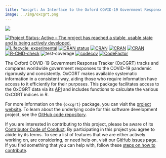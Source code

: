 ```yaml
---
title: "oxcgrt: An Interface to the Oxford COVID-19 Government Response Tracker API"
image: ../img/oxcgrt.png
---
```


::: column-margin
[![](../img/oxcgrt.png)](https://oxford-ihtm.io/oxcgrt/)
:::

[![Project Status: Active – The project has reached a stable, usable state and is being actively developed.](https://www.repostatus.org/badges/latest/active.svg)](https://www.repostatus.org/#active) 
[![Lifecycle: experimental](https://img.shields.io/badge/lifecycle-experimental-orange.svg)](https://www.tidyverse.org/lifecycle/#experimental) 
[![CRAN status](https://www.r-pkg.org/badges/version/oxcgrt)](https://CRAN.R-project.org/package=oxcgrt) [![CRAN](https://img.shields.io/cran/l/oxcgrt.svg)](https://CRAN.R-project.org/package=oxcgrt) [![CRAN](http://cranlogs.r-pkg.org/badges/oxcgrt)](https://CRAN.R-project.org/package=oxcgrt) [![CRAN](http://cranlogs.r-pkg.org/badges/grand-total/oxcgrt)](https://CRAN.R-project.org/package=oxcgrt) [![R-CMD-check](https://github.com/OxfordIHTM/oxcgrt/actions/workflows/R-CMD-check.yaml/badge.svg)](https://github.com/OxfordIHTM/oxcgrt/actions/workflows/R-CMD-check.yaml) 
![test-coverage](https://github.com/OxfordIHTM/oxcgrt/workflows/test-coverage/badge.svg) [![codecov](https://codecov.io/gh/OxfordIHTM/oxcgrt/graph/badge.svg?token=uUS5l7zPBs)](https://codecov.io/gh/OxfordIHTM/oxcgrt) [![CodeFactor](https://www.codefactor.io/repository/github/oxfordihtm/oxcgrt/badge)](https://www.codefactor.io/repository/github/oxfordihtm/oxcgrt)

The Oxford COVID-19 Government Response Tracker (OxCGRT) tracks and compares worldwide government responses to the COVID-19 pandemic rigorously and consistently. OxCGRT makes available systematic information in a consistent way, aiding those who require information have access to it efficiently for their purposes. This package facilitates access to the OxCGRT data via its [API](https://covidtracker.bsg.ox.ac.uk) and includes functions to calculate the various OxCGRT indices in R.

For more information on the `{oxcgrt}` package, you can visit the [project website](https://oxford-ihtm.io/oxcgrt/). To learn about the underlying code for this software development project, see the [GitHub code repository](https://github.com/OxfordIHTM/oxcgrt).

If you are interested in contributing to this project, please be aware of its [Contributor Code of Conduct](https://oxford-ihtm.io/oxcgrt/CODE_OF_CONDUCT.html). By participating in this project you agree to abide by its terms. To see a list of features that we are either actively working on, are considering, or need help on, visit our [GitHub issues](https://github.com/OxfordIHTM/oxcgrt/issues) page. If you find something that you can help with, follow these [steps on how to contribute](https://oxford-ihtm.io/oxcgrt/CONTRIBUTING.html).
